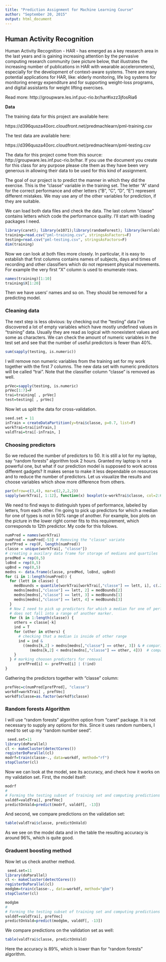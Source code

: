 ```yaml
---
title: "Prediction Assignment for Machine Learning Course"
author: "September 20, 2015"
output: html_document
---
```


## Human Activity Recognition

Human Activity Recognition - HAR - has emerged as a key research area in the last years and is gaining increasing attention by the pervasive computing research community (see picture below, that illustrates the increasing number of publications in HAR with wearable accelerometers), especially for the development of context-aware systems. There are many potential applications for HAR, like: elderly monitoring, life log systems for monitoring energy expenditure and for supporting weight-loss programs, and digital assistants for weight lifting exercises.

Read more: http://groupware.les.inf.puc-rio.br/har#ixzz3jfosRia6

**Data**


The training data for this project are available here: 

https://d396qusza40orc.cloudfront.net/predmachlearn/pml-training.csv

The test data are available here: 

https://d396qusza40orc.cloudfront.net/predmachlearn/pml-testing.csv

The data for this project come from this source: http://groupware.les.inf.puc-rio.br/har. If you use the document you create for this class for any purpose please cite them as they have been very generous in allowing their data to be used for this kind of assignment. 

The goal of our project is to predict the manner in which they did the exercise. This is the "classe" variable in the training set. The letter "A" stand for the correct performance and other letters ("B", "C", "D", "E") represent different mistakes. We may use any of the other variables for prediction, if they are suitable. 

We can load both data files and check the data. The last column "classe" contains letters which code the performance quality. I'll start with loading packages I need.

```r
library(caret); library(e1071);library(randomForest); library(kernlab)
training=read.csv("pml-training.csv", stringsAsFactors=F)
testing=read.csv("pml-testing.csv", stringsAsFactors=F)
dim(training)
```
Now we can look at both files more closely. In particular, it is easy to establish that first columns contains names of subjects, days and times of recording and other classifiers which do not represent physical movements. For example the very first "X" column is used to enumerate rows.

```r
names(training)[1:10]
training$X[1:20]
```
Then we have users' names and so on. They should be removed for a predicting model. 

### Cleaning data

The next step is less obvious: by checking out the "testing" data I've discovered a lot of empty variables which have mostly undefined values in "training" data. Usually they are read as logical with nonexistent values and some as characters.
We can check the amount of numeric variables in the test set and see that the number of useful predictors is fewer than 40%.
```r
sum(sapply(testing, is.numeric))

```
I will remove non numeric variables from the training set for my work together with the first 7 columns. The new data set with numeric predictors will be called "trai". Note that the classifier column "classe" is removed as well.
```r
prVec=sapply(testing, is.numeric)
prVec[1:7]=F
trai=training[ , prVec]
test=testing[ , prVec]
```
Now let us split the data for cross-validation.
```r
seed.set = 11
inTrain = createDataPartition(y=trai$classe, p=0.7, list=F)
workTrai=trai[inTrain,]
valdTrai=trai[-inTrain, ]
```

### Choosing predictors

So we reduced the number of predictors to 50. It is still a lot for my laptop, say "random forests" algorithm took 2 hours. Granted my laptop is not a powerful one, but what if our prediction model is supposed to work across different gadgets? It makes sense to make it less dependable on resources and to reduce the number of predictors.
Let us visualize the results and choose variables which show more difference from others.

```r
par(mfrow=c(3,4), mar=c(2,2,2,2))
sapply(workTrai[, 1:12], function(x) boxplot(x~workTrai$classe, col=2:6) )
```

We need to find ways to distinguish types of performance, labeled by letters, from each other. I'm going to pick up predictors for which a median for one of types is not in 50% range of another. For example, box plots on the picture in the lower right corner fits to this requirement, which corresponds to 12th predictor.
My code for this follows.

```r
numPred = names(workTrai)
numPred = numPred[-53] # Removing the "classe" variate
prefPred = rep(F, length(numPred))
classe = unique(workTrai[, "classe"])
# creating a auxilary data frame for storage of medians and quartiles
predMed = rep(0,5)
loBnd = rep(0,5)
upBnd = rep(0,5)
medns <- data.frame(classe, predMed, loBnd, upBnd)
for (i in 1:length(numPred)) {
  for (lett in classe) {
    medBounds = quantile(workTrai[workTrai[,"classe"] == lett, i], c(.25, .5, .75))
    medns[medns[,"classe"] == lett, 2] = medBounds[2]
    medns[medns[,"classe"] == lett, 3] = medBounds[1]
    medns[medns[,"classe"] == lett, 4] = medBounds[3]
  }
  # Now I need to pick up predictors for which a median for one of performance markers
  # does not fall into a range of another marker.
  for (k in 1:length(classe)) {
    others = classe[-k]
    ind = T
    for (other in others) {
      # checking that a median is inside of other range
      ind = ind &
        ((medns[k,2] > medns[medns[,"classe"] == other, 3]) & # comparing with lower bound
           (medns[k,2] < medns[medns[,"classe"] == other, 4]))  # comparing with upper bound
    }
  } # marking choosen predictors for removal
      prefPred[i] <- prefPred[i] | (!ind)
}
```


Gathering the predictors together with "classe" column:
```r
prefVec=c(numPred[prefPred], "classe")
workdf=workTrai[ , prefVec]
workdf$classe=as.factor(workdf$classe)
```

### Random forests Algorithm 
I will use "random forests" algorithm option from "caret" package. It is not necessary to supply any options for this. Since it uses random numbers, I need to set up my "random number seed".
```r
 seed.set=11
library(doParallel)
cl <- makeCluster(detectCores())
registerDoParallel(cl)
modrf=train(classe~., data=workdf, method="rf")
stopCluster(cl)
```
Now we can look at the model, see its accuracy, and check how it works on my validation set. First, the model itself:
```r
modrf
#
# Forming the testing subset of training set and computing predictions on :
valddf=valdTrai[, prefVec]
predictOnVald=predict(modrf, valddf[, -13])
```
And second, we compare predictions on the validation set:
```r
table(valdTrai$classe, predictOnVald)
```
As we see on the model data and in the table the resulting accuracy is around 96%, which is quite good.

### Graduent boosting method

Now let us check another method. 

```r
 seed.set=11
library(doParallel)
cl <- makeCluster(detectCores())
registerDoParallel(cl)
modgbm=train(classe~., data=workdf, method="gbm")
stopCluster(cl)
```

```r
modgbm
#
# Forming the testing subset of training set and computing predictions on :
valddf=valdTrai[, prefVec]
predictOnVald=predict(modgbm, valddf[, -13])
```
We compare predictions on the validation set as well:
```r
table(valdTrai$classe, predictOnVald)
```
Here the accuracy is 89%, which is lower than for "random forests" algorithm.